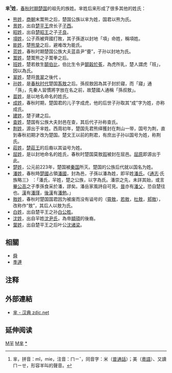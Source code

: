 {{Unreferenced|time=2016-03-20T10:01:50+00:00}}
{{姓氏
|姓氏=芈
|拼音=Mǐ（米）Mie（羊的叫声）
|中国大陆=Mii
|注音=ㄇㄧˇ、ㄇㄧㄝ<ref>芈字有二個讀音：ㄇㄧˇ（mǐ）為姓的讀音、ㄇㄧㄝ（miē）形容羊叫的聲音。</ref>
|台湾=
|香港=
|澳门=
|新加坡=
|马来西亚=
|越南=Mị
|韩国=미
|反切=綿婢切
|同音字=米
|堂号=
|郡望=
}}
'''芈<ref>芈，拼音：mǐ，mie，注音：ㄇㄧˇ，同音字：米（[[普通話|普通話]]）；美（[[粵語|粵語]]）、又讀ㄇㄧㄝ，形容羊叫的聲音。</ref>姓'''，[[春秋时期|春秋时期]][[楚国|楚国]]的祖先的族姓。芈姓后来形成了很多其他的姓氏： 
*[[熊姓|熊姓]]，[[商朝|商朝]]末鬻熊之后，楚国公族以芈为姓，国君以熊为氏。
*[[景姓|景姓]]，出自[[楚平王|楚平王]]庶长子[[子西_(令尹)|子西]]。
*[[昭姓|昭姓]]，出自[[楚昭王|楚昭王]]之子[[子良_(坪夜君)|子良]]。
*[[項姓|項姓]]，公子燕被齊國打敗，其子孫遂以封地「項」命姓，稱項姓。
*[[能姓|能姓]]，楚[[熊挚|熊挚]]之后，避难改为能氏。
*[[蓝姓|蓝姓]]，春秋时期楚国公族大夫蓝县尹“亹”，子孙以封地为氏。
*[[鬻姓|鬻姓]]，楚鬻熊之子鬻拳之后。
*[[班姓|班姓]]，楚若敖生[[鬬伯比|鬬伯比]]，伯比生令尹[[鬬穀於菟|鬬穀於菟]]，為虎所乳，楚人謂虎「班」，因以為氏。
*[[翠姓|翠姓]]，楚将[[景翠|景翠]]之後代<!--后-->。
*[[孙姓|孙姓]]，是[[春秋时代|春秋时代]]楚国[[孙叔敖|蒍敖]]之后。孫叔敖因為其子封於寢，而「寢」通「孫」，先秦人習慣將字放在名之前，故楚國人通稱「孫叔敖」。
*[[苗姓|苗姓]]，是以地名命名的姓氏。
*[[成姓|成姓]]，春秋时期，楚国君的儿子字成虎，他的后世子孙取其“成”字为姓，亦称成氏。
*[[建姓|建姓]]，楚子建之后。
*[[查姓|查姓]]，楚国有公族大夫封邑在查，其后代子孙称查氏。
*[[荆姓|荆姓]]，源出于芈姓。西周初年，楚国先君熊绎獲封在荆山一带，国号为荆，直到春秋初期才改为楚国。楚文王以前的荆君，有庶出子孙以国号为姓，称荆氏。
*[[莊姓|莊姓]]，[[楚莊王|楚莊王]]的后裔以其谥号为姓。
*[[屈姓|屈姓]]，是以封地命名的姓氏，春秋时楚国莫敖[[屈瑕|瑕]]被封在屈邑。[[屈原|屈原]]即源出于此。
*[[楚姓|楚姓]]，公元前223年，楚国被[[秦国|秦国]]所灭。楚国的公族后代就以国名为姓。
*[[潘姓|潘姓]]，春秋時[[楚國|楚國]]占領[[潘國|潘國]]，封為邑，子孫以潘為姓，即羋姓[[潘姓|潘氏]]。《[[通志|通志]]·氏族略三》 ：「潘氏，羋姓，楚之公族，以字為氏。潘崇之先，未詳其始，或言[[畢公高|畢公高]]之子季孫食采於潘，謬矣。潘岳家風詩自可見。[[晉國|晉]]亦有[[潘父|潘父]]，恐自楚往也。[[漢|漢]]有[[潘瑾|潘瑾]]，[[後漢|後漢]]有[[潘勉|潘勉]]。」
*[[敖姓|敖姓]]，春秋时楚国国君因为被废而没有谥号的（[[霄敖|霄敖]]，[[若敖|若敖]]，[[杜敖|杜敖]]，[[郏敖|郏敖]]），改称作“敖”，其后人以敖为氏。
*[[白姓|白姓]]，出自楚平王之孙[[白公胜|白公胜]]。
*[[沈姓|沈姓]]，出自羋姓[[沈尹氏|沈尹氏]]，為帝[[顓頊|顓頊]]的後裔。
*[[葉姓|葉姓]]，出自楚平王之后叶公[[沈诸梁|沈诸梁]]。

==相關==
*[[舜|舜]]
*[[季連|季連]]

==注释==
{{Reflist}}

==外部連結==
*[http://www.zdic.net/z/21/js/7F8B.htm 芈 - 汉典 zdic.net]

== 延伸阅读 ==
{{Wikisource further reading}}
[[Category:漢姓|M羋]]
[[Category:中國上古姓氏|M芈]]
[[Category:羋姓|*]]
